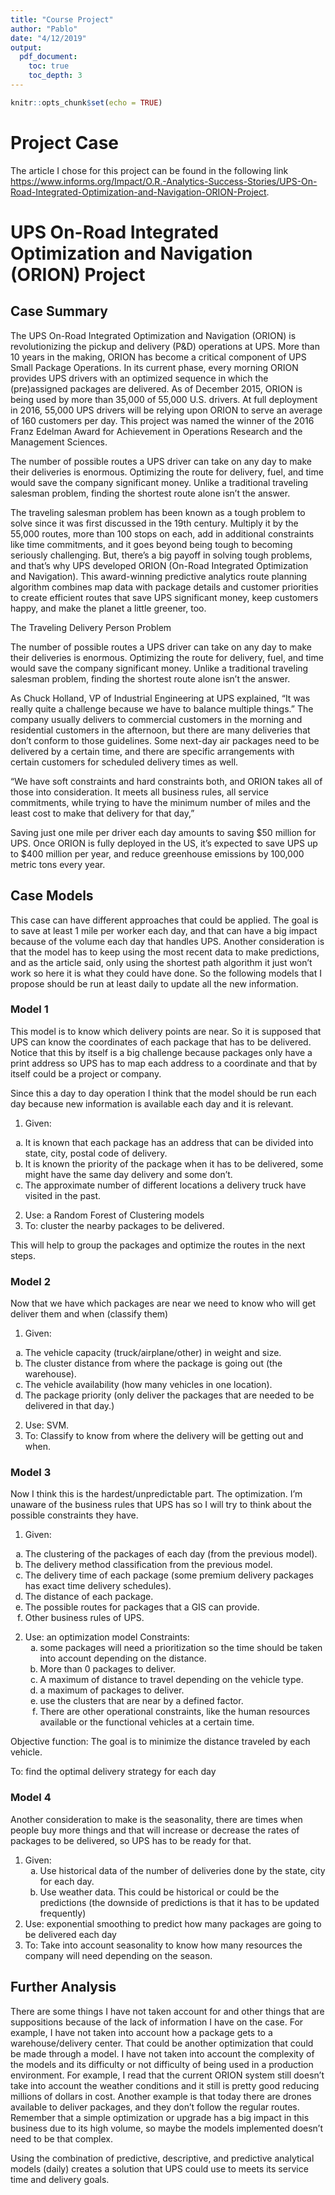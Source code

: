 ```yaml
---
title: "Course Project"
author: "Pablo"
date: "4/12/2019"
output:
  pdf_document:
    toc: true
    toc_depth: 3
---
```


```r
knitr::opts_chunk$set(echo = TRUE)
```

# Project Case
The article I chose for this project can be found in the following link [https://www.informs.org/Impact/O.R.-Analytics-Success-Stories/UPS-On-Road-Integrated-Optimization-and-Navigation-ORION-Project](https://www.informs.org/Impact/O.R.-Analytics-Success-Stories/UPS-On-Road-Integrated-Optimization-and-Navigation-ORION-Project).

# UPS On-Road Integrated Optimization and Navigation (ORION) Project

## Case Summary

The UPS On-Road Integrated Optimization and Navigation (ORION) is revolutionizing the pickup and delivery (P&D) operations at UPS. More than 10 years in the making, ORION has become a critical component of UPS Small Package Operations. In its current phase, every morning ORION provides UPS drivers with an optimized sequence in which the (pre)assigned packages are delivered. As of December 2015, ORION is being used by more than 35,000 of 55,000 U.S. drivers. At full deployment in 2016, 55,000 UPS drivers will be relying upon ORION to serve an average of 160 customers per day. This project was named the winner of the 2016 Franz Edelman Award for Achievement in Operations Research and the Management Sciences.

The number of possible routes a UPS driver can take on any day to make their deliveries is enormous. Optimizing the route for delivery, fuel, and time would save the company significant money. Unlike a traditional traveling salesman problem, finding the shortest route alone isn’t the answer.


The traveling salesman problem has been known as a tough problem to solve since it was first discussed in the 19th century. Multiply it by the 55,000 routes, more than 100 stops on each, add in additional constraints like time commitments, and it goes beyond being tough to becoming seriously challenging. But, there’s a big payoff in solving tough problems, and that’s why UPS developed ORION (On-Road Integrated Optimization and Navigation). This award-winning predictive analytics route planning algorithm combines map data with package details and customer priorities to create efficient routes that save UPS significant money, keep customers happy, and make the planet a little greener, too.

The Traveling Delivery Person Problem

The number of possible routes a UPS driver can take on any day to make their deliveries is enormous. Optimizing the route for delivery, fuel, and time would save the company significant money. Unlike a traditional traveling salesman problem, finding the shortest route alone isn’t the answer.

As Chuck Holland, VP of Industrial Engineering at UPS explained, “It was really quite a challenge because we have to balance multiple things.” The company usually delivers to commercial customers in the morning and residential customers in the afternoon, but there are many deliveries that don’t conform to those guidelines. Some next-day air packages need to be delivered by a certain time, and there are specific arrangements with certain customers for scheduled delivery times as well.

“We have soft constraints and hard constraints both, and ORION takes all of those into consideration. It meets all business rules, all service commitments, while trying to have the minimum number of miles and the least cost to make that delivery for that day,”

Saving just one mile per driver each day amounts to saving $50 million for UPS. Once ORION is fully deployed in the US, it’s expected to save UPS up to $400 million per year, and reduce greenhouse emissions by 100,000 metric tons every year.


## Case Models

This case can have different approaches that could be applied. The goal is to save at least 1 mile per worker each day, and that can have a big impact because of the volume each day that handles UPS. Another consideration is that the model has to keep using the most recent data to make predictions, and as the article said, only using the shortest path algorithm it just won't work so here it is what they could have done. So the following models that I propose should be run at least daily to update all the new information.


### Model 1

This model is to know which delivery points are near. So it is supposed that UPS can know the coordinates of each package that has to be delivered. Notice that this by itself is a big challenge because packages only have a print address so UPS has to map each address to a coordinate and that by itself could be a project or company.

Since this a day to day operation I think that the model should be run each day because new information is available each day and it is relevant.

1. Given:
  a. It is known that each package has an address that can be divided into state, city, postal code of delivery.
  b. It is known the priority of the package when it has to be delivered, some might have the same day delivery and some don't.
  c. The approximate number of different locations a delivery truck have visited in the past.
  
2. Use: a Random Forest of Clustering models
3. To: cluster the nearby packages to be delivered.

This will help to group the packages and optimize the routes in the next steps.

### Model 2

Now that we have which packages are near we need to know who will get deliver them and when (classify them)

1. Given:
  a. The vehicle capacity (truck/airplane/other) in weight and size.
  b. The cluster distance from where the package is going out (the warehouse). 
  c. The vehicle availability (how many vehicles in one location).
  d. The package priority (only deliver the packages that are needed to be delivered in that day.)
2. Use: SVM.
3. To: Classify to know from where the delivery will be getting out and when.

### Model 3

Now I think this is the hardest/unpredictable part. The optimization. I'm unaware of the business rules that UPS has so I will try to think about the possible constraints they have.

1. Given: 
  a. The clustering of the packages of each day (from the previous model).
  b. The delivery method classification from the previous model.
  c. The delivery time of each package (some premium delivery packages has exact time delivery schedules).
  d. The distance of each package.
  e. The possible routes for packages that a GIS can provide.
  f. Other business rules of UPS.

2. Use: an optimization model
  Constraints: 
    a. some packages will need a prioritization so the time should be taken into account depending on the distance.
    b. More than 0 packages to deliver.
    c. A maximum of distance to travel depending on the vehicle type.
    d. a maximum of packages to deliver.
    e. use the clusters that are near by a defined factor.
    d. There are other operational constraints, like the human resources available or the functional vehicles at a certain time.
  
  Objective function: The goal is to minimize the distance traveled by each vehicle.

To: find the optimal delivery strategy for each day

### Model 4

Another consideration to make is the seasonality, there are times when people buy more things and that will increase or decrease the rates of packages to be delivered, so UPS has to be ready for that.

1. Given:
    a. Use historical data of the number of deliveries done by the state, city for each day.
    b. Use weather data. This could be historical or could be the predictions (the downside of predictions is that it has to be updated frequently)
  
2. Use: exponential smoothing to predict how many packages are going to be delivered each day 
3. To: Take into account seasonality to know how many resources the company will need depending on the season.

## Further Analysis

There are some things I have not taken account for and other things that are suppositions because of the lack of information I have on the case. For example, I have not taken into account how a package gets to a warehouse/delivery center. That could be another optimization that could be made through a model. I have not taken into account the complexity of the models and its difficulty or not difficulty of being used in a production environment. For example, I read that the current ORION system still doesn't take into account the weather conditions and it still is pretty good reducing millions of dollars in cost. Another example is that today there are drones available to deliver packages, and they don't follow the regular routes. Remember that a simple optimization or upgrade has a big impact in this business due to its high volume, so maybe the models implemented doesn't need to be that complex.


Using the combination of predictive, descriptive, and predictive analytical models (daily) creates a solution that UPS could use to meets its service time and delivery goals. 



